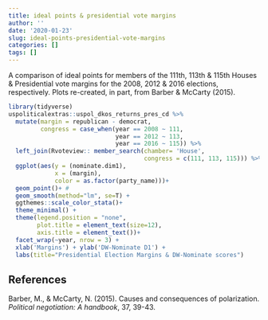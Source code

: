 ```yaml
---
title: ideal points & presidential vote margins
author: ''
date: '2020-01-23'
slug: ideal-points-presidential-vote-margins
categories: []
tags: []
---
```



A comparison of ideal points for members of the 111th, 113th & 115th Houses & Presidential vote margins for the 2008, 2012 & 2016 elections, respectively.  Plots re-created, in part, from Barber & McCarty (2015).



```r
library(tidyverse)
uspoliticalextras::uspol_dkos_returns_pres_cd %>%
  mutate(margin = republican - democrat,
         congress = case_when(year == 2008 ~ 111, 
                              year == 2012 ~ 113,
                              year == 2016 ~ 115)) %>%
  left_join(Rvoteview:: member_search(chamber= 'House', 
                                      congress = c(111, 113, 115))) %>%
  ggplot(aes(y = (nominate.dim1), 
             x = (margin), 
             color = as.factor(party_name)))+ 
  geom_point()+ #
  geom_smooth(method="lm", se=T) +
  ggthemes::scale_color_stata()+
  theme_minimal() +
  theme(legend.position = "none", 
        plot.title = element_text(size=12),
        axis.title = element_text())+
  facet_wrap(~year, nrow = 3) +
  xlab('Margins') + ylab('DW-Nominate D1') +
  labs(title="Presidential Election Margins & DW-Nominate scores")
```


## References

Barber, M., & McCarty, N. (2015). Causes and consequences of polarization. *Political negotiation: A handbook*, 37, 39-43.
